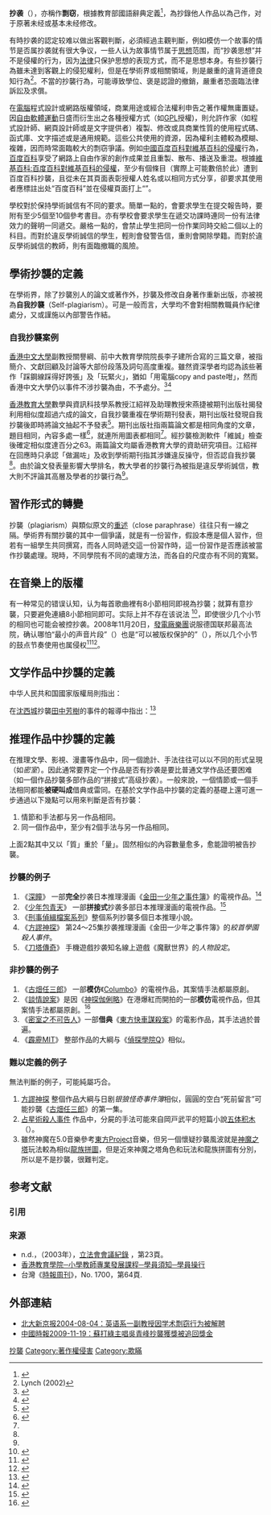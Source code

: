 {{for|法律意义的抄袭|盗版}}

{{Multiple issues|
{{POV|time=2018-11-06}}
{{Cleanup rewrite|time=2022-04-22T06:28:07+00:00}}
}}
'''抄袭'''（{{lang-en|Plagiarism}}），亦稱作'''剽窃'''，根據教育部國語辭典定義<ref name="教育部國語辭典-剽窃">{{Cite web |url=http://dict.revised.moe.edu.tw/cgi-bin/newDict/dict.sh?cond=%A7%DB%C5%A7&pieceLen=50&fld=1&cat=&ukey=-928758664&serial=2&recNo=0&op=&imgFont=1 |title=教育部國語辭典-剽窃 |access-date=2013-06-23 |archive-date=2015-06-23 |archive-url=https://web.archive.org/web/20150623130034/http://dict.revised.moe.edu.tw/cgi-bin/newDict/dict.sh?cond=%A7%DB%C5%A7&pieceLen=50&fld=1&cat=&ukey=-928758664&serial=2&recNo=0&op=&imgFont=1 |dead-url=yes }}</ref>，為抄錄他人作品以為己作，对于原著未经或基本未经修改。

有時抄袭的認定较难以做出客觀判斷，必須經過主觀判斷，例如模仿一个故事的情节是否属抄袭就有很大争议，一些人认为故事情节属于[[思想|思想]]范围，而“抄袭思想”并不是侵權的行为，因为[[法律|法律]]只保护思想的表现方式，而不是思想本身。有些抄襲行為雖未達到客觀上的侵犯權利，但是在學術界或相關領域，則是嚴重的違背道德良知行為<ref name="Lynch (2002)">Lynch (2002)</ref>。不當的抄襲行為，可能導致學位、褒是認證的撤銷，嚴重者恐面臨法律訴訟及求償。

在[[電腦|電腦]]程式設計或網路版權領域，商業用途或經合法權利申告之著作權無庸置疑。因[[自由軟體運動|自由軟體運動]]日盛而衍生出之各種授權方式（如[[GPL|GPL]]授權)，則允許作家（如程式設計師、網頁設計師或是文字提供者）複製、修改或具商業性質的使用程式碼、函式庫、文字描述或是通用規範。這些公共使用的資源，因為權利主體較為模糊、複雜，因而時常面臨較大的剽窃爭議。例如[[中國|中國]][[維基百科:百度百科對維基百科的侵權|百度百科對維基百科的侵權]]行為，[[百度百科|百度百科]]享受了網路上自由作家的創作成果並且重製、散布、播送及重混。根據[[維基百科:百度百科對維基百科的侵權|維基百科:百度百科對維基百科的侵權]]，至少有{{digits|{{BDCV/total}}}}個條目（實際上可能數倍於此）遭到百度百科抄襲，且從未在其頁面表彰授權人姓名或以相同方式分享，卻要求其使用者應標註出处“百度百科”並在侵權頁面打上“'''{{BDCV|CR}}'''”。

學校對於保持學術誠信有不同的要求。簡單一點的，會要求學生在提交報告時，要附有至少5個至10個參考書目。亦有學校會要求學生在遞交功課時連同一份有法律效力的聲明一同遞交。嚴格一點的，會禁止學生把同一份作業同時交給二個以上的科目。而對於違反學術誠信的學生，輕則會發警告信，重則會開除學籍。而對於違反學術誠信的教師，則有面臨撤職的風險。

== 學術抄襲的定義 ==
在學術界，除了抄襲別人的論文或著作外，抄襲及修改自身著作重新出版，亦被視為'''自我抄襲'''（Self-plagiarism）。可是一般而言，大學均不會對相關教職員作紀律處分，又或謹施以內部警告作結。

=== 自我抄襲案例 ===
[[香港中文大學|香港中文大學]]副教授關譽綱、前中大教育學院院長李子建所合寫的三篇文章，被指簡介、文獻回顧及討論等大部份段落及詞句高度重複。雖然資深學者均認為該些著作「踩鋼線踩得好誇張」及「玩緊火」，猶如「用電腦copy and paste咁」，然而香港中文大學仍以事件不涉抄襲為由，不予處分。<ref>{{Cite web|url=https://hk.news.appledaily.com/local/realtime/article/20170317/56436192|title=【蘋果踢爆】教大副校教授論文疑自我抄襲 學者斥「踩鋼線踩得好誇張」|accessdate=2018-03-03|work=Apple Daily 蘋果日報|archive-date=2019-05-02|archive-url=https://web.archive.org/web/20190502001023/https://hk.news.appledaily.com/local/realtime/article/20170317/56436192|dead-url=no}}</ref><ref>{{Cite web|title=[揭秘] 中大教育學院一稿三投，副校長與研資局官官相衛，不了了之|url=https://www.discuss.com.hk/viewthread.php?tid=26817889|accessdate=2019-08-16|work=香港討論區|language=zh-hk|archive-date=2021-02-08|archive-url=https://web.archive.org/web/20210208072609/https://www.discuss.com.hk/viewthread.php?tid=26817889|dead-url=no}}</ref>

[[教大|香港教育大學]]數學與資訊科技學系教授江紹祥及助理教授宋燕捷被期刊出版社揭發利用相似度超過六成的論文，自我抄襲重複在學術期刊發表，期刊出版社發現自我抄襲後即時將論文抽起不予發表<ref name="hk01-2018-01-29">{{cite news|title=曾任優質教育基金評審　教大教授疑涉一稿兩投　出版社：撤回文章|url=https://www.hk01.com/%E7%A4%BE%E6%9C%83%E6%96%B0%E8%81%9E/153203/%E6%9B%BE%E4%BB%BB%E5%84%AA%E8%B3%AA%E6%95%99%E8%82%B2%E5%9F%BA%E9%87%91%E8%A9%95%E5%AF%A9-%E6%95%99%E5%A4%A7%E6%95%99%E6%8E%88%E7%96%91%E6%B6%89%E4%B8%80%E7%A8%BF%E5%85%A9%E6%8A%95-%E5%87%BA%E7%89%88%E7%A4%BE-%E6%92%A4%E5%9B%9E%E6%96%87%E7%AB%A0|work=香港01|date=2018-01-29|accessdate=2018-06-25|archive-date=2020-11-02|archive-url=https://web.archive.org/web/20201102142733/https://www.hk01.com/%E7%A4%BE%E6%9C%83%E6%96%B0%E8%81%9E/153203/%E6%9B%BE%E4%BB%BB%E5%84%AA%E8%B3%AA%E6%95%99%E8%82%B2%E5%9F%BA%E9%87%91%E8%A9%95%E5%AF%A9-%E6%95%99%E5%A4%A7%E6%95%99%E6%8E%88%E7%96%91%E6%B6%89%E4%B8%80%E7%A8%BF%E5%85%A9%E6%8A%95-%E5%87%BA%E7%89%88%E7%A4%BE-%E6%92%A4%E5%9B%9E%E6%96%87%E7%AB%A0|dead-url=no}}</ref>。期刊出版社指兩篇論文都是相同角度的文章，題目相同，內容多處一樣<ref name="orange-1">{{cite news|title=教授涉一稿兩投遭撤稿　教育大學：不評論|url=http://www.orangenews.hk/news/system/2018/01/29/010081957.shtml|work=橙新聞|date=2018-01-29|accessdate=2018-06-25|archive-date=2020-04-26|archive-url=https://web.archive.org/web/20200426100659/http://www.orangenews.hk/news/system/2018/01/29/010081957.shtml|dead-url=no}}</ref>，就連所用圖表都相同<ref name="hk01-2018-01-29" />。經抄襲檢測軟件「維誠」檢查後確定相似度達百分之63。兩篇論文均屬香港教育大學的資助研究項目。江紹祥在回應時只承認「做漏咗」及收到學術期刊指其涉嫌違反操守，但否認自我抄襲<ref name="hk01-2018-01-29" />。由於論文發表量影響大學排名，教大學者的抄襲行為被指是違反學術誠信，教大則不評論其高層及學者的抄襲行為<ref name="orange-1" />。

== 習作形式的轉變 ==
抄襲（plagiarism）與類似原文的[[重述|重述]]（close paraphrase）往往只有一線之隔。學術界有關抄襲的其中一個爭議，就是有一份習作，假設本應是個人習作，但若有一組學生共同撰寫，而各人同時遞交這一份習作時，這一份習作是否應該被當作抄襲處理。現時，不同學院有不同的處理方法，而各自的尺度亦有不同的寬緊。
{{Expand English|Self-plagiarism|time=2020-04-05T01:59:38+00:00}}

== 在音樂上的版權 ==
有一种常见的错误认知，认为每首歌曲裡有8小節相同即視為抄襲；就算有意抄襲，只要避免連續8小節相同即可。实际上并不存在该说法
<ref>{{cite web|url=http://www.hypebot.com/hypebot/2013/05/4-music-law-myths-that-indie-musicians-need-to-shake.html|title=4 Music Law Myths That Indie Musicians Need To Unlearn|trans_title=4个独立音乐人需要抛弃的音乐类法律谣传|author=Mita Carriman Esq|date=2013-05-23|quote=Another common myth echoed across the indie music scene is that there is a "50 second," "5 second," "8 bar," or "1 bar" rule that permits you to legally sample music you don't own or control into your own music creations. This is a very dangerous myth that needs to go away.|access-date=2016-02-24|archive-date=2020-01-18|archive-url=https://web.archive.org/web/20200118171920/http://www.hypebot.com/hypebot/2013/05/4-music-law-myths-that-indie-musicians-need-to-shake.html|dead-url=no}}</ref>，即使很少几个小节的相同也可能会被控抄袭。2008年11月20日，[[發電廠樂團|發電廠樂團]]说服德国联邦最高法院，确认哪怕“最小的声音片段”（{{lang-de|Tonfetzen}}）也是“可以被版权保护的”（{{lang-en|copyrightable}}），所以几个小节的鼓点节奏使用也属侵权<ref>{{cite journal|url=http://papers.ssrn.com/sol3/papers.cfm?abstract_id=1504982|title=Metall Auf Metall (Kraftwerk, et al. v. Moses Pelham, et al.) Decision of the German Federal Supreme Court No. I ZR 112/06 Dated November 20, 2008|journal=Journal of the Copyright Society|year=2009|volume=56|page=1017|access-date=2016-02-24|archive-date=2020-10-01|archive-url=https://web.archive.org/web/20201001170120/https://papers.ssrn.com/sol3/papers.cfm?abstract_id=1504982|dead-url=no}}</ref><ref>{{cite web|url=http://www.nipso.cn/onews.asp?id=26238|title=德国著作权法修改评析|author=国家知识产权战略网|date=2015-06-03|access-date=2016-02-24|archive-date=2018-09-30|archive-url=https://web.archive.org/web/20180930145241/http://www.nipso.cn/onews.asp?id=26238|dead-url=no}}</ref>。

== 文学作品中抄襲的定義 ==
{{quote|
小說故事情節相同，是不是就屬於著作權的侵害，必須個案認定，其中涉及「實質相同」及「接觸可能」等之認定。即後創作者之著作與前創作者之著作在內容上是否「實質相同」，後創作者有無接觸前創作者著作之可能等等。
<ref>{{Cite web |url= http://www.copyrightnote.org/crnote/bbs.php?board=2&act=read&id=166 |title= 甚麼是「抄襲」？ |language= zh-tw |deadurl= yes |archiveurl= https://web.archive.org/web/20140912220301/http://www.copyrightnote.org/crnote/bbs.php?board=2&act=read&id=166 |archivedate= 2014-09-12 |access-date= 2012-02-15 }}</ref>}}

中华人民共和国國家版權局則指出：
{{quote|
一、著作权法所称抄袭、剽窃，是同一概念（为简略起见，以下统称抄袭），指将他人作品或者作品的片段窃为己有。抄袭侵权与其他侵权行为一样，需具备四个要件：第一，行为具有违法性；第二，有损害的客观事实存在；第三，和损害事实有因果关系；第四，行为人有过错。由于抄袭物需发表才产生侵权后果，即有损害的客观事实，所以通常在认定抄袭时都指经发表的抄袭物。因此，更准确的说法应是，抄袭指将他人作品或者作品的片段窃为己有发表。<br />
二、从抄袭的形式看，有原封不动或者基本原封不动地复制他人作品的行为，也有经改头换面后将他人受著作权保护的独创成份窃为己有的行为，前者在著作权执法领域被称为低级抄袭，后者被称为高级抄袭。低级抄袭的认定比较容易。高级抄袭需经过认真辨别，甚至需经过专家鉴定后方能认定。在著作权执法方面常遇到的高级抄袭有：改变作品的类型将他人创作的作品当作自己独立创作的作品，例如将小说改成电影；不改变作品的类型，但是利用作品中受著作权保护的成分并改变作品的具体表现形式，将他人创作的作品当作自己独立创作的作品，例如利用他人创作的电视剧本原创的情节、内容，经过改头换面后当作自己独立创作的电视剧本。<br />
三、如上所述，著作权侵权同其他民事权利一样，需具备四个要件，其中，行为人的过错包括故意和过失。这一原则也同样适用于对抄袭侵权的认定，而不论主观上是否有将他人之作当作自己之作的故意。 <br />
四、对抄袭的认定，也不以是否使用他人作品的全部还是部分、是否得到外界的好评、是否构成抄袭物的主要或者实质部分为转移。凡构成上述要件的，均应认为属于抄袭。<br />
<ref>{{Cite web |url= http://www.ncac.gov.cn/cms/html/205/1913/200303/672128.html |title= 关于如何认定抄袭行为 |language= zh-cn |access-date= 2013-03-25 |archive-date= 2019-05-02 |archive-url= https://web.archive.org/web/20190502000847/http://www.ncac.gov.cn/cms/html/205/1913/200303/672128.html |dead-url= no }}</ref>}}

在[[沈西城|沈西城]]抄襲[[田中芳樹|田中芳樹]]的事件的報導中指出：<ref>{{Cite web |url= http://yule.sohu.com/01/81/article147638101.shtml |title= “原振侠”抄袭“田中芳树”事件报道 |language= zh-cn |access-date= 2012-02-13 |archive-date= 2018-10-07 |archive-url= https://web.archive.org/web/20181007215939/http://yule.sohu.com/01/81/article147638101.shtml |dead-url= no }}</ref>
{{quote|
要判斷一套作品是否抄襲，判斷的基本條件是：<br />
一、證明被告有合理機會接觸原告著作；<br />
二、兩者的相似程度，尤其是內容的實質部份相同之處的比率。其中尤以後者最為重要。若相同的部份愈多，抄襲的嫌疑便愈高。 <br />

而實質內容相似可分質與量之觀點，其中又以「質」重於「量」。固然相似的內容數量愈多，愈能證明被告抄襲，惟著作權法並不要求百分百的量的抄襲。只要內容整體相似，甚至只是原著中的精粹部份被抄襲，即使那部份僅佔原作極小的比率，亦足以構成抄襲罪行。而實質相似亦不限於文字成份，還包括原著作的人物、故事佈局、事件次序、劇情細節等非文字性部分，相似的部份愈多，抄襲的嫌疑相對亦愈高。 
<ref>{{Cite web |url= http://yule.sohu.com/27/75/article147637527.shtml |title= 抄袭在国际版权法上的定义与责任 |language= zh-cn |access-date= 2012-02-13 |archive-date= 2020-08-04 |archive-url= https://web.archive.org/web/20200804202006/https://yule.sohu.com/27/75/article147637527.shtml |dead-url= no }}</ref>}}

== 推理作品中抄襲的定義 ==
{{Unreferenced section|time=2014-02-11T03:08:06+00:00}}
在推理文學、影視、漫畫等作品中，同一個詭計、手法往往可以以不同的形式呈現（如''密室''）。因此通常要界定一个作品是否有抄袭是要比普通文学作品还要困难（如一個作品抄襲多部作品的“拼接式”高级抄袭）。一般來說，一個情節或一個手法相同都能'''被硬叫成'''借典或雷同。在基於文学作品中抄襲的定義的基礎上還可進一步通過以下幾點可以用來判斷是否有抄襲：
#情節和手法都与另一作品相同。
#同一個作品中，至少有2個手法与另一作品相同。
上面2點其中又以「質」重於「量」。固然相似的內容數量愈多，愈能證明被告抄襲。
=== 抄襲的例子 ===
{{Refimprovesect|time=2014-02-11T03:06:54+00:00}}
# 《[[深瞳|深瞳]]》 一部'''完全'''抄袭日本推理漫画《[[金田一少年之事件簿|金田一少年之事件簿]]》的電視作品。<ref>{{cite web |url=http://blog.sina.com.cn/s/blog_4daa8f1e01000co4.html |title=徐纪周的博客，“《深瞳》——中国版的金田一” |accessdate=2007-11-30 |deadurl=yes |archiveurl=https://web.archive.org/web/20080313185735/http://blog.sina.com.cn/s/blog_4daa8f1e01000co4.html |archivedate=2008-03-13 }}</ref>
# 《[[少年包青天|少年包青天]]》 一部'''拼接式'''抄袭多部日本推理漫画的電視作品。<ref>{{cite web |url=http://ent.qq.com/a/20061018/000005.htm |title=《少年包青天3》被指抄袭日本漫画 惹观众争议 |accessdate=2013-03-25 |archive-date=2017-08-16 |archive-url=https://web.archive.org/web/20170816143609/http://ent.qq.com/a/20061018/000005.htm |dead-url=no }}</ref>
# 《[[刑事偵緝檔案系列|刑事偵緝檔案系列]]》整個系列抄襲多個日本推理小說。
# 《[[敗家仔_(電視劇)|方謬神探]]》 第24～25集抄袭推理漫画《金田一少年之事件簿》的''絞首學園殺人事件''。
# 《[[刀塔傳奇|刀塔傳奇]]》 手機遊戲抄袭知名線上遊戲《魔獸世界》的''人物設定''。

=== 非抄襲的例子 ===
{{Refimprovesect|time=2014-02-11T03:06:37+00:00}}
# 《[[古畑任三郎|古畑任三郎]]》 一部'''模仿'''《[[Columbo|Columbo]]》的電視作品，其案情手法都屬原創。
# 《[[談情說案|談情說案]]》是因《[[神探伽俐略|神探伽俐略]]》在港爆紅而開拍的一部'''模仿'''電視作品，但其案情手法都屬原創。<ref>{{cite web| title = 日傳媒轟無綫抄得太過分| url = http://ent.sina.com.hk/news/-1-461310/1.html| accessdate = 2013-03-25| deadurl = yes| archiveurl = https://web.archive.org/web/20160305055459/http://ent.sina.com.hk/news/-1-461310/1.html| archivedate = 2016-03-05}}</ref>
# 《[[密室之不可告人|密室之不可告人]]》一部'''借典'''《[[東方快車謀殺案|東方快車謀殺案]]》的電影作品，其手法過於普遍。
# 《[[霹靂MIT|霹靂MIT]]》 整部作品的大綱与《[[偵探學院Q|偵探學院Q]]》相似。

=== 難以定義的例子 ===
{{Unreferenced section|time=2014-02-11T03:06:10+00:00}}
無法判斷的例子，可能純屬巧合。
# [[敗家仔_(電視劇)|方謬神探]] 整個作品大綱与日剧''银狼怪奇事件簿''相似，圓圓的空白“死前留言”可能抄襲《[[古畑任三郎|古畑任三郎]]》的第一集。
# [[占星術殺人事件|占星術殺人事件]] 作品中，分屍的手法可能來自岡戸武平的短篇小說[[五体积木|五体积木]]（{{lang-ja|五体の積木}}）。
#雖然神魔在5.0音樂參考[[東方Project|東方Project]]音樂，但另一個懷疑抄襲風波就是[[神魔之塔|神魔之塔]]玩法較為相似[[龍族拼圖|龍族拼圖]]，但是近來神魔之塔角色和玩法和龍族拼圖有分別，所以是不是抄襲，很難判定。

== 参考文献 ==
=== 引用 ===
{{Reflist|30em}}

=== 来源 ===
{{refbegin|30em}}
* n.d.，（2003年），[http://www.legco.gov.hk/yr03-04/chinese/counmtg/floor/cm0609ti-confirm-c.pdf 立法會會議紀錄] {{Wayback|url=http://www.legco.gov.hk/yr03-04/chinese/counmtg/floor/cm0609ti-confirm-c.pdf |date=20210214093346 }}，第23頁。
* [https://web.archive.org/web/20060210014651/http://home.ied.edu.hk/~pdcei/info9.htm 香港教育學院─小學教師專業發展課程─學員須知─學員操行]
* 台灣《[[時報周刊|時報周刊]]》，No. 1700，第64頁.
{{refend}}

== 外部連結 ==
{{refbegin|30em}}
* [https://web.archive.org/web/20100210115136/http://train.icxo.com/htmlnews/2004/08/06/288157.htm 北大新京报2004-08-04：英语系一副教授因学术剽窃行为被解聘]
* [https://web.archive.org/web/20100128050954/http://showbiz.chinatimes.com/2009Cti/Channel/Showbiz/showbiz-news-cnt/0,5020,110511+112009111900003,00.html 中國時報2009-11-19：蘇打綠主唱吳青峰抄襲獲獎被追回獎金]
{{refend}}

[[Category:抄襲|]]
[[Category:著作權侵害|Category:著作權侵害]]
[[Category:欺瞞|Category:欺瞞]]